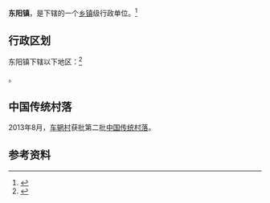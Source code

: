{{中国乡级行政区|14/07/02/101/000}}

'''东阳镇'''，是{{PRC admin/fullname|14/07/02/101/000|3}}下辖的一个[[乡镇|乡镇]]级行政单位。<ref>{{PRC admin/ref sgc|{{PRC admin/parent|14/07/02/101/000}}}}</ref>

== 行政区划 ==

东阳镇下辖以下地区：<ref>{{PRC admin/ref sgc|14/07/02/101/000}}</ref>

{{PRC admin/children|14/07/02/101/000}}。

==中国传统村落==
2013年8月，[[车辋村|车辋村]]获批第二批[[中国传统村落|中国传统村落]]。

== 参考资料 ==

{{reflist}}

{{行政区划小作品}}
{{PRC admin/navcat|14/07/02/101/000}}